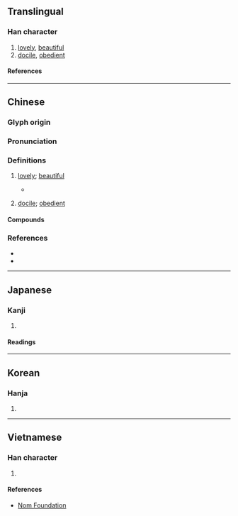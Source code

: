 {{also|娈}}
{{character info}}
==Translingual==

===Han character===
{{Han char|rn=38|rad=女|as=19|sn=22|canj=VFV|four=22401|ids=⿱䜌女}}

# [[lovely]], [[beautiful]]
# [[docile]], [[obedient]]

====References====
{{Han ref|kx=0274.230|dkj=06912|dj=0542.410|hdz=21091.080|uh=5B4C}}

----

==Chinese==
{{zh-forms|s=娈|alt=㜻,𡢛,𡤣,𡤨}}

===Glyph origin===
{{Han etym}}

===Pronunciation===
{{zh-pron
|m=孌
|c=lyun5,lyun2
|mc=y
|oc=y
|cat=
}}

===Definitions===
{{zh-hanzi}}

# {{lb|zh|literary}} [[lovely]]; [[beautiful]]
#* {{zh-x|猗 嗟 孌 兮，清揚 婉 兮。|Alas for him, so '''beautiful'''! His bright eyes and high forehead, how lovely!|ref=Shijing}}
# {{lb|zh|literary}} [[docile]]; [[obedient]]

====Compounds====
{{zh-der|婉孌|孌童|蕃孌}}

===References===
* {{R:twedu|B00729}}
* {{R:yue:Hanzi}}

----

==Japanese==

===Kanji===
{{ja-kanji|grade=|rs=女19}}

# {{rfdef|ja|sort=女19}}

====Readings====
{{ja-readings
|goon=ばん, まん
|kanon=れん, らん
|kun=したう-, すなお-, みめよ-い
}}

----

==Korean==

===Hanja===
{{ko-hanja|련}}

# {{rfdef|ko|sort=女19}}

----

==Vietnamese==

===Han character===
{{vi-readings|rs=女19|reading=luyến}}

# {{rfdef|vi|sort=女19}}

====References====
* [http://nomfoundation.org/common/nom_details.php?codepoint=5b4c Nom Foundation]